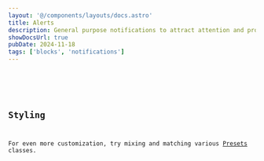 ```yaml
---
layout: '@/components/layouts/docs.astro'
title: Alerts
description: General purpose notifications to attract attention and provide critical actions.
showDocsUrl: true
pubDate: 2024-11-18
tags: ['blocks', 'notifications']
---
```



<Preview client:visible>
	<Fragment slot="preview">
		<Example />
	</Fragment>
	<Fragment slot="code">
		<Code code={ExampleRaw} lang="astro" />
	</Fragment>
</Preview>

## Styling

For even more customization, try mixing and matching various [Presets](/docs/design/presets) classes.

<Preview client:visible>
	<Fragment slot="preview">
		<ExampleColors />
	</Fragment>
	<Fragment slot="code">
		<Code code={ExampleColorsRaw} lang="astro" />
	</Fragment>
</Preview>
